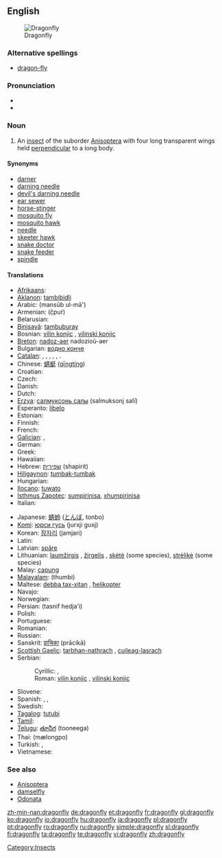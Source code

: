 {{wikipedia}}
==English==
[[Image:Libellula depressa.jpg|thumb|Dragonfly]]

===Alternative spellings===
* [[dragon-fly]]

===Pronunciation===
* {{IPA|/ˈdrægənˌflaɪ/}}
* {{audio|en-us-dragonfly.ogg|Audio (US)}}

===Noun===
{{en-noun|sg=[[dragon]][[fly]]|dragonflies}}

# An [[insect]] of the suborder [[Anisoptera]] with four long transparent wings held [[perpendicular]] to a long body.

====Synonyms====
* [[darner]]
* [[darning needle]]
* [[devil's darning needle]]
* [[ear sewer]]
* [[horse-stinger]]
* [[mosquito fly]]
* [[mosquito hawk]]
* [[needle]]
* [[skeeter hawk]]
* [[snake doctor]]
* [[snake feeder]]
* [[spindle]]

====Translations====
{{trans-top|an insect of the suborder Anisoptera}}
* [[Afrikaans]]: {{t|af|naaldekoker|xs=Afrikaans}}
* [[Aklanon]]: [[tambibidli]]
* Arabic: {{Arab|[[منسوب الماء]]}} (mansūb ul-mā')
* Armenian: {{t-|hy|ճպուռ|sc=Hayeren|xs=Armenian}} (č̣puṙ)
* Belarusian: {{t|be|страказа|f|xs=Belarusian}}
* [[Binisayâ]]: [[tambuburay]]
* Bosnian: [[vilin konjic#Bosnian|vilin konjic]] {{m}}, [[vilinski konjic#Bosnian|vilinski konjic]] {{m}}
* [[Breton]]: [[nadoz-aer]] {{f}} nadozioù-aer {{p}}
* Bulgarian: [[водно конче#Bulgarian|водно конче]] {{n}}
* [[Catalan]]: {{t|ca|libèl·lula|f}}, {{t|ca|cavall de serp|m}}, {{t|ca|espiadimonis|m}}, {{t|ca|tallanassos|m}}, {{t|ca|teixidor|m}}, {{t|ca|barratgina|f}}.
* Chinese: [[蜻蜓]] ([[qīngtíng]])
* Croatian: {{t-|hr|vilinski konjic|m}}
* Czech: {{t-|cs|vážka|f}}
* Danish: {{t|da|guldsmed|c}}
* Dutch: {{t+|nl|libel|f}}
* [[Erzya]]: [[салмуксонь салы]] (salmuksonj salï)
* Esperanto: [[libelo]]
* Estonian: {{t-|et|kiil}}
* Finnish: {{t-|fi|sudenkorento}}
* French: {{t+|fr|libellule|f}}
* [[Galician]]: {{t|gl|cabalo do demo|m|xs=Galician}}, {{t-|gl|libélula|f|xs=Galician}}
* German: {{t+|de|Libelle|f}}
* Greek: {{t|el|λιβελλούλη|f|tr=livelúli}}
* Hawaiian: {{tø|haw|pīnao}}
* Hebrew: [[שפירית]] (shapirit)
* [[Hiligaynon]]: [[tumbak-tumbak]]
* Hungarian: {{t+|hu|szitakötő}}
* [[Ilocano]]: [[tuwato]]
* [[Isthmus Zapotec]]: [[sumpirinisa]], [[xhumpirinisa]]
* Italian: {{t+|it|libellula|f}}
{{trans-mid}}
* Japanese: [[蜻蛉]] ([[とんぼ]], tonbo)
* [[Komi]]: [[юрси гусь]] (jurxji guxj)
* Korean: [[잠자리]] (jamjari)
* Latin: {{t+|la|libellula|f}}
* Latvian: [[spāre]] {{f}}
* Lithuanian: [[laumžirgis]] {{m}}, [[žirgelis]] {{m}}, [[skėtė]] {{f}} (some species), [[strėlikė]] {{f}} (some species)
* Malay: [[capung]]
* [[Malayalam]]: (thumbi)
* Maltese: [[debba tax-xitan]] {{f}}, [[ħelikopter]]
* Navajo: {{tø|nv|tániilʼáí}}
* Norwegian: {{t+|no|øyenstikker|m}}
* Persian: {{fa-Arab|[[تصنيف هجائی]]}} (tasnif hedja'i)
* Polish: {{t+|pl|ważka|f}}
* Portuguese: {{t+|pt|libélula|f}}
* Romanian: {{t+|ro|libelulă|f}}
* Russian: {{t+|ru|стрекоза|f|tr=strekozá|sc=Cyrl}}
* Sanskrit: [[प्राचिका]] (prācikā)
* [[Scottish Gaelic]]: [[tarbhan-nathrach]] {{m}}, [[cuileag-lasrach]] {{f}}
* Serbian:
*: Cyrillic: {{t|sr|вилин коњиц|m|sc=Cyrl}}, {{t|sr|вилински коњиц|m|sc=Cyrl}}
*: Roman: [[vilin konjic#Serbian|vilin konjic]] {{m}}, [[vilinski konjic#Serbian|vilinski konjic]] {{m}}
* Slovene: {{t+|sl|kačji pastir|m}}
* Spanish: {{t+|es|libélula|f}}, {{t+|es|aguacil|m}} {{italbrac|Argentina|Uruguay}}, {{t+|es|pipilacha|f}} {{italbrac|Nicaragua}}
* Swedish: {{t|sv|trollslända}}
* [[Tagalog]]: [[tutubi]]
* [[Tamil]]: {{t|ta|தும்பி|tr=Thumbi|sc=Taml|xs=Tamil}}
* [[Telugu]]: [[తూనీగ]] (tooneega)
* Thai: {{Thai|[[แมลงปอ]]}} (mælongpo)
* Turkish: {{t+|tr|kızböceği}}, {{t+|tr|yusufçuk}}
* Vietnamese: {{t|vi|con chuồn chuồn|xs=Vietnamese}}
{{trans-bottom}}

===See also===
* [[Anisoptera]]
* [[damselfly]]
* [[Odonata]]

[[Category:Insects]]

[[zh-min-nan:dragonfly]]
[[de:dragonfly]]
[[et:dragonfly]]
[[fr:dragonfly]]
[[gl:dragonfly]]
[[ko:dragonfly]]
[[io:dragonfly]]
[[hu:dragonfly]]
[[ja:dragonfly]]
[[pl:dragonfly]]
[[pt:dragonfly]]
[[ro:dragonfly]]
[[ru:dragonfly]]
[[simple:dragonfly]]
[[sl:dragonfly]]
[[fi:dragonfly]]
[[ta:dragonfly]]
[[te:dragonfly]]
[[vi:dragonfly]]
[[zh:dragonfly]]